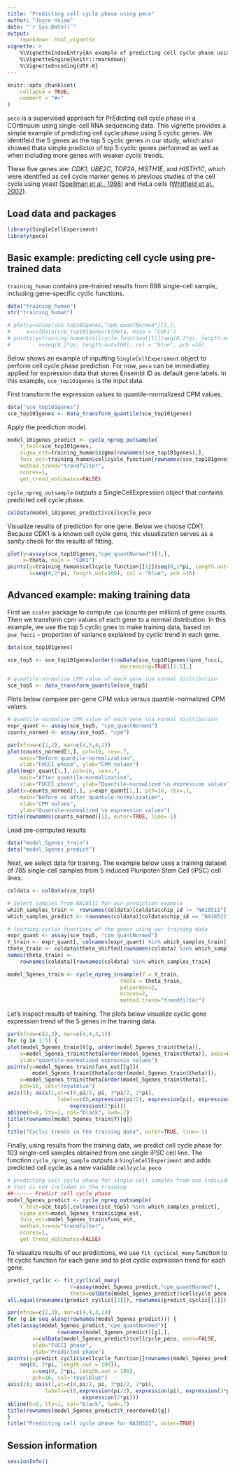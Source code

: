 ```yaml
---
title: "Predicting cell cycle phase using peco"
author: "Joyce Hsiao"
date: "`r Sys.Date()`"
output: 
    rmarkdown::html_vignette
vignette: >
    %\VignetteIndexEntry{An example of predicting cell cycle phase using peco}
    %\VignetteEngine{knitr::rmarkdown}
    %\VignetteEncoding{UTF-8}
---
```


```r
knitr::opts_chunk$set(
    collapse = TRUE,
    comment = "#>"
)
```

`peco` is a supervised approach for PrEdicting cell cycle phase in a
COntinuum using single-cell RNA sequencing data. This vignette provides a 
simple example of predicting cell cycle phase using 5 cyclic genes. We 
identifeid the 5 genes as the top 5 cyclic genes in our study, which also 
showed thata simple predictor of top 5 cyclic genes performed as well as when 
including more genes with weaker cyclic trends. 

These five genes are: _CDK1_, _UBE2C_, _TOP2A_, _HISTH1E_, and _HISTH1C_, 
which were identified as cell cycle marker genes in previous studies of 
the cell cycle using yeast ([Spellman et al., 1998][spellman]) and 
HeLa cells ([Whitfield et al., 2002][whitfield]).


##  Load data and packages

```r
library(SingleCellExperiment)
library(peco)
```

## Basic example: predicting cell cycle using pre-trained data

`training_human` contains pre-trained results from 888 single-cell sample,
including gene-specific cyclic functions.

```r
data("training_human")
str("training_human")
```


```r
# plot(y=assay(sce_top101genes,"cpm_quantNormed")[1,],
#     x=colData(sce_top101genes)$theta, main = "CDK1")
# points(y=training_human$cellcycle_function[[1]](seq(0,2*pi, length.out=100)),
#         x=seq(0,2*pi, length.out=100), col = "blue", pch =16)
```

Below shows an example of inputting `SingleCellExperiment` object to perform
cell cycle phase prediction. For now, `peco` can be immediatley applied for
expression data that stores Ensembl ID as default gene labels. In this example,
`sce_top101genes` is the input data.


First transform the expression values to quantile-normalizesd CPM values.

```r
data("sce_top101genes")
sce_top101genes <- data_transform_quantile(sce_top101genes)
```

Apply the prediction model.

```r
model_101genes_predict <- cycle_npreg_outsample(
    Y_test=sce_top101genes,
    sigma_est=training_human$sigma[rownames(sce_top101genes),],
    funs_est=training_human$cellcycle_function[rownames(sce_top101genes)],
    method.trend="trendfilter",
    ncores=1,
    get_trend_estimates=FALSE)
```

`cycle_npreg_outsample` outputs a SingleCellExpression object that contains
predicted cell cycle phase.

```r
colData(model_101genes_predict)$cellcycle_peco
```

Visualize results of prediction for one gene. Below we choose CDK1. Because
CDK1 is a known cell cycle gene, this visualization serves as a sanity
check for the results of fitting. 

```r
plot(y=assay(sce_top101genes,"cpm_quantNormed")[1,],
     x=theta, main = "CDK1")
points(y=training_human$cellcycle_function[[1]](seq(0,2*pi, length.out=100)),
       x=seq(0,2*pi, length.out=100), col = "blue", pch =16)
```


## Advanced example: making training data

First we `scater` package to compute `cpm` (counts per million) of gene counts. 
Then we transform cpm values of each gene to a normal distribution. In this
example, we use the top 5 cyclic gnes to make training data, based on 
`pve_fucci` - proportion of variance explained by cyclic trend in each gene.

```r
data(sce_top101genes)

sce_top5 <- sce_top101genes[order(rowData(sce_top101genes)$pve_fucci,
                                    decreasing=TRUE)[1:5],]

# quantile-normalize CPM value of each gene toa normal distribution
sce_top5 <- data_transform_quantile(sce_top5)
```

Plots below compare per-gene CPM valus versus quantile-normalized CPM values.

```r
# quantile-normalize CPM value of each gene toa normal distribution
expr_quant <- assay(sce_top5, "cpm_quantNormed")
counts_normed <- assay(sce_top5, "cpm")

par(mfrow=c(2,2), mar=c(4,5,4,1))
plot(counts_normed[1,], pch=16, cex=.7,
    main="Before quantile-normalization",
    xlab="FUCCI phase", ylab="CPM values")
plot(expr_quant[1,], pch=16, cex=.7,
    main="After quantile-normalization",
    xlab="FUCCI phase", ylab="Quantile-normalized \n expression values")
plot(x=counts_normed[1,], y=expr_quant[1,], pch=16, cex=.7,
    main="Before vs after quantile-normalization",
    xlab="CPM values", 
    ylab="Quantile-normalized \n expression values")
title(rownames(counts_normed)[1], outer=TRUE, line=-1)
```

Load pre-computed results

```r
data("model_5genes_train")
data("model_5genes_predict")
```

Next, we select data for training. The example below uses a training
dataset of 785 single-cell samples from 5 induced Pluripoten Stem Cell (iPSC)
cell lines.

```r
coldata <- colData(sce_top5)

# Select samples from NA18511 for our prediction example
which_samples_train <- rownames(coldata)[coldata$chip_id != "NA18511"]
which_samples_predict <- rownames(coldata)[coldata$chip_id == "NA18511"]

# learning cyclic functions of the genes using our training data
expr_quant <- assay(sce_top5, "cpm_quantNormed")
Y_train <- expr_quant[, colnames(expr_quant) %in% which_samples_train]
theta_train <- coldata$theta_shifted[rownames(coldata) %in% which_samples_train]
names(theta_train) <- 
    rownames(coldata)[rownames(coldata) %in% which_samples_train]

model_5genes_train <- cycle_npreg_insample(Y = Y_train,
                                    theta = theta_train,
                                    polyorder=2,
                                    ncores=2,
                                    method.trend="trendfilter")
```

Let's inspect results of training. The plots below visualize cyclic gene 
expression trend of the 5 genes in the training data. 

```r
par(mfrow=c(2,3), mar=c(4,4,3,1))
for (g in 1:5) {
plot(model_5genes_train$Y[g, order(model_5genes_train$theta)], 
    x=model_5genes_train$theta[order(model_5genes_train$theta)], axes=FALSE,
    ylab="quantile-normalized expressio values")
points(y=model_5genes_train$funs_est[[g]](
        model_5genes_train$theta[order(model_5genes_train$theta)]),
    x=model_5genes_train$theta[order(model_5genes_train$theta)],
    pch=16, col="royalblue")
axis(2); axis(1,at=c(0,pi/2, pi, 3*pi/2, 2*pi),
                labels=c(0,expression(pi/2), expression(pi), expression(3*pi/2),
                    expression(2*pi)))
abline(h=0, lty=1, col="black", lwd=.7)
title(rownames(model_5genes_train$Y)[g])
}
title("Cyclic trends in the training data", outer=TRUE, line=-1)
```

Finally, using results from the training data, we predict cell cycle phase 
for 103 single-cell samples obtained from one single iPSC cell line. The 
function  `cycle_npreg_sample` outputs a `SingleCellExperiment` and adds 
predicted cell cycle as a new variable `cellcycle_peco`.


```r
# predicting cell cycle phase for single-cell samples from one individual
# that is not included in the training 
##------ Predict cell cycle phase
model_5genes_predict <- cycle_npreg_outsample(
    Y_test=sce_top5[,colnames(sce_top5) %in% which_samples_predict],
    sigma_est=model_5genes_train$sigma_est,
    funs_est=model_5genes_train$funs_est,
    method.trend="trendfilter",
    ncores=1,
    get_trend_estimates=FALSE)
```

To visualize results of our predictions, we use `fit_cyclical_many` function
to fit cyclic function for each gene and to plot cyclic expression trend
for each gene. 

```r
predict_cyclic <- fit_cyclical_many(
                    Y=assay(model_5genes_predict,"cpm_quantNormed"),
                    theta=colData(model_5genes_predict)$cellcycle_peco)
all.equal(rownames(predict_cyclic[[2]]), rownames(predict_cyclic[[1]]))

par(mfrow=c(2,3), mar=c(4,4,3,1))
for (g in seq_along(rownames(model_5genes_predict))) {
plot(assay(model_5genes_predict,"cpm_quantNormed")[
                rownames(model_5genes_predict)[g],], 
        x=colData(model_5genes_predict)$cellcycle_peco, axes=FALSE,
        xlab="FUCCI phase",
        ylab="Predicted phase")
points(y=predict_cyclic$cellcycle_function[[rownames(model_5genes_predict)[g]]](
    seq(0, 2*pi, length.out = 100)),
        x=seq(0, 2*pi, length.out = 100),
        pch=16, col="royalblue")
axis(2); axis(1,at=c(0,pi/2, pi, 3*pi/2, 2*pi),
            labels=c(0,expression(pi/2), expression(pi), expression(3*pi/2),
                        expression(2*pi)))
abline(h=0, lty=1, col="black", lwd=.7)
title(rownames(model_5genes_predict$Y_reordered)[g])
}
title("Predicting cell cycle phase for NA18511", outer=TRUE)
```


## Session information

```r
sessionInfo()
```

[spellman]: https://www.ncbi.nlm.nih.gov/pmc/articles/PMC25624
[whitfield]: https://www.ncbi.nlm.nih.gov/pmc/articles/PMC117619
